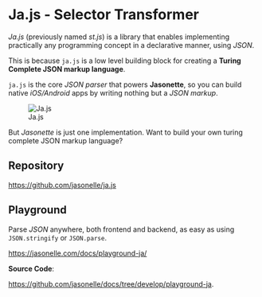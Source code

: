 # Ja.js - Selector Transformer

*Ja.js* (previously named *st.js*) is a library 
that enables implementing
practically any programming concept in a declarative manner, 
using *JSON*.

This is because `ja.js` is a low level building block for creating a 
**Turing Complete JSON markup language**.

`ja.js` is the core *JSON parser* that powers **Jasonette**, 
so you can build native *iOS/Android* apps by 
writing nothing but a *JSON markup*.

![Ja.js](images/jajs/jajs.gif)

But *Jasonette* is just one implementation.
Want to build your own turing complete JSON markup language?

## Repository

[https://github.com/jasonelle/ja.js](https://github.com/jasonelle/ja.js)

## Playground

Parse *JSON* anywhere,
both frontend and backend, as easy as using 
`JSON.stringify` or `JSON.parse`.

[https://jasonelle.com/docs/playground-ja/](https://jasonelle.com/docs/playground-ja/)

**Source Code**:

[https://github.com/jasonelle/docs/tree/develop/playground-ja](https://github.com/jasonelle/docs/tree/develop/playground-ja).
